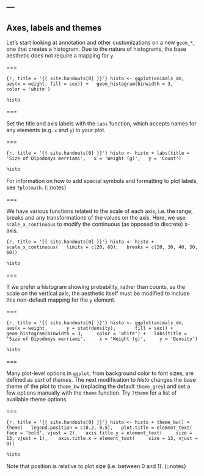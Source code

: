 ---
---

## Axes, labels and themes

Let's start looking at annotation and other customizations on a new `geom_*`,
one that creates a histogram. Due to the nature of histograms, the base
aesthetic does not require a mapping for `y`.

===

```{r, title = '{{ site.handouts[0] }}'}
histo <- ggplot(animals_dm,
  aes(x = weight, fill = sex)) +
  geom_histogram(binwidth = 3,
    color = 'white')
```
```r
histo
```

===

Set the title and axis labels with the `labs` function, which accepts names for
any elements (e.g. `x` and `y`) in your plot.

===

```{r, title = '{{ site.handouts[0] }}'}
histo <- histo + labs(title =
  'Size of Dipodomys merriami',
  x = 'Weight (g)',
  y = 'Count')
```
```r
histo
```

For information on how to add special symbols and formatting to plot labels, see `?plotmath`.
{:.notes}

===

We have various functions related to the scale of each axis, i.e. the range,
breaks and any transformations of the values on the axis. Here, we use
`scale_x_continuous` to modify the continuous (as opposed to discrete) x-axis.

```{r, title = '{{ site.handouts[0] }}'}
histo <- histo + scale_x_continuous(
  limits = c(20, 60),
  breaks = c(20, 30, 40, 50, 60))
```
```r
histo
```

===

If we prefer a histogram showing probability, rather than counts, as the scale
on the vertical axis, the aesthetic itself must be modified to include this
non-default mapping for the `y` element.

===

```{r, title = '{{ site.handouts[0] }}'}
histo <- ggplot(animals_dm,
  aes(x = weight,
      y = stat(density),
      fill = sex)) +
  geom_histogram(binwidth = 3,
    color = 'white') +
  labs(title =
    'Size of Dipodomys merriami',
    x = 'Weight (g)',
    y = 'Density')
```
```r
histo
```

===

Many plot-level options in `ggplot`, from background color to font sizes, are
defined as part of *themes*. The next modification to *histo* changes the base
theme of the plot to `theme_bw` (replacing the default `theme_grey`) and set a
few options manually with the `theme` function. Try `?theme` for a list of
available theme options.

===

```{r, title = '{{ site.handouts[0] }}'}
histo <- histo + theme_bw() + theme(
  legend.position = c(0.2, 0.5),
  plot.title = element_text(
    face = 'bold', vjust = 2),
  axis.title.y = element_text(
    size = 13, vjust = 1), 
  axis.title.x = element_text(
    size = 13, vjust = 0))
```
```r
histo
```

Note that position is relative to plot size (i.e. between 0 and 1).
{:.notes}
